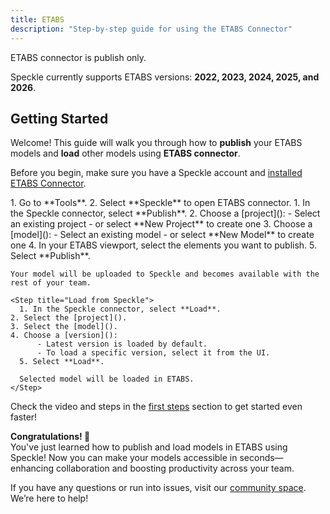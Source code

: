 ```yaml
---
title: ETABS  
description: "Step-by-step guide for using the ETABS Connector"
---
```

<Note>ETABS connector is publish only.</Note>

<Info>Speckle currently supports ETABS versions: **2022, 2023, 2024, 2025, and 2026**.</Info>

## Getting Started

Welcome! This guide will walk you through how to **publish** your ETABS models and **load** other models using **ETABS connector**.

<Note> Before you begin, make sure you have a Speckle account and [installed ETABS Connector](http://localhost:3000/connectors/installation).</Note>

<Steps>
  <Step title="Open ETABS connector">
    1. Go to **Tools**.
    2. Select **Speckle** to open ETABS connector.
  </Step>

  <Step title="Publish to Speckle">
    1. In the Speckle connector, select **Publish**.
    2. Choose a [project]():
        - Select an existing project
        - or select **New Project** to create one
    3. Choose a [model]():
        - Select an existing model
        - or select **New Model** to create one
    4. In your ETABS viewport, select the elements you want to publish.
    5. Select **Publish**.
    
    Your model will be uploaded to Speckle and becomes available with the rest of your team.
  </Step>


    <Step title="Load from Speckle">
      1. In the Speckle connector, select **Load**.
    2. Select the [project]().
    3. Select the [model]().
    4. Choose a [version]():
          - Latest version is loaded by default.
          - To load a specific version, select it from the UI.
      5. Select **Load**.

      Selected model will be loaded in ETABS.
    </Step>

</Steps>

<Tip> Check the video and steps in the [first steps](/get-started/quickstart.mdx) section to get started even faster!</Tip>

**Congratulations! 🥳**  
You've just learned how to publish and load models in ETABS using Speckle! Now you can make your models accessible in seconds—enhancing collaboration and boosting productivity across your team.

<Info> If you have any questions or run into issues, visit our [community space](https://speckle.community/). We’re here to help!</Info>


<LearnMore />
